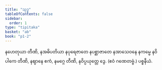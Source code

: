 ```yaml
---
title: "သုဒ္ဓ"
tableOfContents: false
sidebar:
  order: 1
type: "tipitaka"
basket: "ab"
book: "p1-2"
---
```



<DynamicBreadcrumb />

<Division number="16" book="p1-2" e="ch" v="37" p="422">

<Paragraph number="2685" book="p1-2">
နဟေတုယာ တီဏိ, နအဓိပတိယာ နပုရေဇာတေ နပစ္ဆာဇာတေ နအာသေဝနေ နကမ္မေ နဝိပါကေ တီဏိ, နဈာနေ ဧကံ, နမဂ္ဂေ တီဏိ, နဝိပ္ပယုတ္တေ ဒွေ. (ဧဝံ ဂဏေတဗ္ဗံ.)

</Paragraph>
</Division>

<Paragraph number="2686" type="center" book="p1-2">
ပစ္စနီယံ.
</Paragraph>